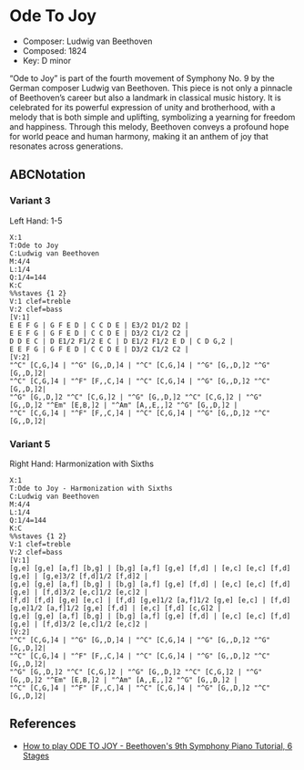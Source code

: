 # Ode To Joy

* Composer: Ludwig van Beethoven
* Composed: 1824
* Key: D minor

“Ode to Joy” is part of the fourth movement of Symphony No. 9 by the German composer Ludwig van Beethoven. This piece is not only a pinnacle of Beethoven’s career but also a landmark in classical music history. It is celebrated for its powerful expression of unity and brotherhood, with a melody that is both simple and uplifting, symbolizing a yearning for freedom and happiness. Through this melody, Beethoven conveys a profound hope for world peace and human harmony, making it an anthem of joy that resonates across generations.

## ABCNotation

### Variant 3

Left Hand: 1-5

```
X:1
T:Ode to Joy
C:Ludwig van Beethoven
M:4/4
L:1/4
Q:1/4=144
K:C
%%staves {1 2}
V:1 clef=treble
V:2 clef=bass
[V:1]
E E F G | G F E D | C C D E | E3/2 D1/2 D2 |
E E F G | G F E D | C C D E | D3/2 C1/2 C2 |
D D E C | D E1/2 F1/2 E C | D E1/2 F1/2 E D | C D G,2 |
E E F G | G F E D | C C D E | D3/2 C1/2 C2 |
[V:2]
"^C" [C,G,]4 | "^G" [G,,D,]4 | "^C" [C,G,]4 | "^G" [G,,D,]2 "^G" [G,,D,]2|
"^C" [C,G,]4 | "^F" [F,,C,]4 | "^C" [C,G,]4 | "^G" [G,,D,]2 "^C" [G,,D,]2|
"^G" [G,,D,]2 "^C" [C,G,]2 | "^G" [G,,D,]2 "^C" [C,G,]2 | "^G" [G,,D,]2 "^Em" [E,B,]2 | "^Am" [A,,E,,]2 "^G" [G,,D,]2 |
"^C" [C,G,]4 | "^F" [F,,C,]4 | "^C" [C,G,]4 | "^G" [G,,D,]2 "^C" [G,,D,]2|
```

### Variant 5

Right Hand: Harmonization with Sixths

```
X:1
T:Ode to Joy - Harmonization with Sixths
C:Ludwig van Beethoven
M:4/4
L:1/4
Q:1/4=144
K:C
%%staves {1 2}
V:1 clef=treble
V:2 clef=bass
[V:1]
[g,e] [g,e] [a,f] [b,g] | [b,g] [a,f] [g,e] [f,d] | [e,c] [e,c] [f,d] [g,e] | [g,e]3/2 [f,d]1/2 [f,d]2 |
[g,e] [g,e] [a,f] [b,g] | [b,g] [a,f] [g,e] [f,d] | [e,c] [e,c] [f,d] [g,e] | [f,d]3/2 [e,c]1/2 [e,c]2 |
[f,d] [f,d] [g,e] [e,c] | [f,d] [g,e]1/2 [a,f]1/2 [g,e] [e,c] | [f,d] [g,e]1/2 [a,f]1/2 [g,e] [f,d] | [e,c] [f,d] [c,G]2 |
[g,e] [g,e] [a,f] [b,g] | [b,g] [a,f] [g,e] [f,d] | [e,c] [e,c] [f,d] [g,e] | [f,d]3/2 [e,c]1/2 [e,c]2 |
[V:2]
"^C" [C,G,]4 | "^G" [G,,D,]4 | "^C" [C,G,]4 | "^G" [G,,D,]2 "^G" [G,,D,]2|
"^C" [C,G,]4 | "^F" [F,,C,]4 | "^C" [C,G,]4 | "^G" [G,,D,]2 "^C" [G,,D,]2|
"^G" [G,,D,]2 "^C" [C,G,]2 | "^G" [G,,D,]2 "^C" [C,G,]2 | "^G" [G,,D,]2 "^Em" [E,B,]2 | "^Am" [A,,E,,]2 "^G" [G,,D,]2 |
"^C" [C,G,]4 | "^F" [F,,C,]4 | "^C" [C,G,]4 | "^G" [G,,D,]2 "^C" [G,,D,]2|
```

## References

* [How to play ODE TO JOY - Beethoven's 9th Symphony Piano Tutorial, 6 Stages](https://www.youtube.com/watch?v=YQf_LyRG4gI&t=736s&ab_channel=BitesizePiano)

